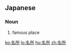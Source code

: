 ==Japanese==
{{ja-kanjitab|めい|しょ|yomi=on}}

===Noun===
{{ja-noun|めいしょ}}

# famous place
#: {{ja-usex|藤の名所と言われる所|ふじ の めいしょ と いわれる ところ|a place famed for its wisteria}}

[[ko:名所]]
[[lo:名所]]
[[hu:名所]]
[[zh:名所]]